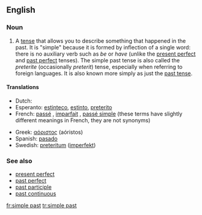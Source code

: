 {{wikipedia}}
==English==

===Noun===
{{en-noun|[[simple]] [[past]]|-}}

# {{grammar}} A [[tense]] that allows you to describe something that happened in the past.  It is "simple" because it is formed by inflection of a single word: there is no auxiliary verb such as ''be'' or ''have'' (unlike the [[present perfect]] and [[past perfect]] tenses).  The simple past tense is also called the ''preterite'' (occasionally ''preterit'') tense, especially when referring to foreign languages.  It is also known more simply as just the [[past tense]].

====Translations====
{{trans-top|the simple past}}
*Dutch: {{t|nl|onvoltooid verleden tijd|m}}
*Esperanto: [[estinteco]], [[estinto]], [[preterito]]
*French: [[passé]] {{m}}, [[imparfait]] {{m}}, [[passé simple]] {{m}} (these terms have slightly different meanings in French, they are not synonyms)
{{trans-mid}}
*Greek: [[αόριστος]] (aóristos) {{m}}
*Spanish: [[pasado]]
*Swedish: [[preteritum]] ([[imperfekt]])
{{trans-bottom}}

===See also===
*[[present perfect]]
*[[past perfect]]
*[[past participle]]
*[[past continuous]]

[[fr:simple past]]
[[tr:simple past]]
